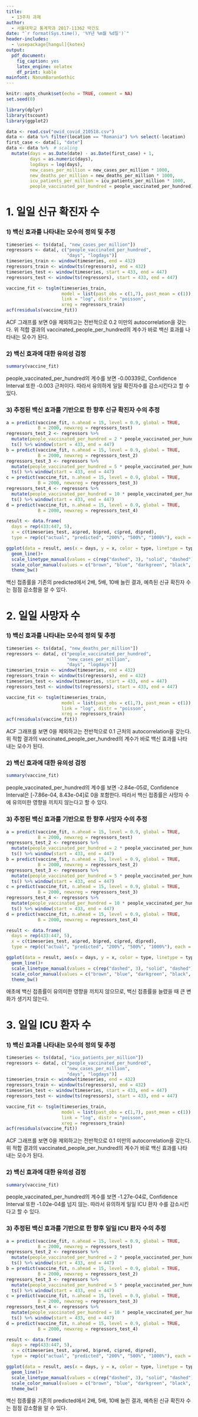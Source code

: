 ```yaml
---
title: 
  - 13주차 과제
author: 
  - 서울대학교 통계학과 2017-11362 박건도
date: "`r format(Sys.time(), '%Y년 %m월 %d일')`"
header-includes:
  - \usepackage[hangul]{kotex}
output:
  pdf_document:
    fig_caption: yes
    latex_engine: xelatex
    df_print: kable
mainfont: NanumBarunGothic
---
```


```r
knitr::opts_chunk$set(echo = TRUE, comment = NA)
set.seed(0)
```

```r
library(dplyr)
library(tscount)
library(ggplot2)
```

```r
data <- read.csv("owid_covid_210518.csv")
data <- data %>% filter(location == "Romania") %>% select(-location)
first_case <- data[1, "date"]
data <- data %>%  # scaling
  mutate(days = as.Date(date) - as.Date(first_case) + 1,
         days = as.numeric(days),
         logdays = log(days),
         new_cases_per_million = new_cases_per_million * 1000,
         new_deaths_per_million = new_deaths_per_million * 1000,
         icu_patients_per_million = icu_patients_per_million * 1000,
         people_vaccinated_per_hundred = people_vaccinated_per_hundred)
```

# 1. 일일 신규 확진자 수

### 1) 백신 효과를 나타내는 모수의 정의 및 추정

```r
timeseries <- ts(data[, "new_cases_per_million"])
regressors <- data[, c("people_vaccinated_per_hundred",
                       "days", "logdays")]
timeseries_train <- window(timeseries, end = 432)
regressors_train <- window(ts(regressors), end = 432)
timeseries_test <- window(timeseries, start = 433, end = 447)
regressors_test <- window(ts(regressors), start = 433, end = 447)

vaccine_fit <- tsglm(timeseries_train,
                     model = list(past_obs = c(1,7), past_mean = c(1)),
                     link = "log", distr = "poisson",
                     xreg = regressors_train)
acf(residuals(vaccine_fit))
```
ACF 그래프를 보면 0을 제외하고는 전반적으로 0.2 미만의 autocorrelation을 갖는다. 위 적합 결과의 vaccinated_people_per_hundred의 계수가 바로 백신 효과를 나타내는 모수가 된다.


### 2) 백신 효과에 대한 유의성 검정

```r
summary(vaccine_fit)
```
people_vaccinated_per_hundred의 계수를 보면 -0.00339로, Confidence Interval 또한 -0.003 근처이다. 따라서 유의하게 일일 확진자수를 감소시킨다고 할 수 있다.


### 3) 추정된 백신 효과를 기반으로 한 향후 신규 확진자 수의 추정

```r
a = predict(vaccine_fit, n.ahead = 15, level = 0.9, global = TRUE,
            B = 2000, newxreg = regressors_test)
regressors_test_2 <- regressors %>%
  mutate(people_vaccinated_per_hundred = 2 * people_vaccinated_per_hundred) %>%
  ts() %>% window(start = 433, end = 447)
b = predict(vaccine_fit, n.ahead = 15, level = 0.9, global = TRUE,
            B = 2000, newxreg = regressors_test_2)
regressors_test_3 <- regressors %>%
  mutate(people_vaccinated_per_hundred = 5 * people_vaccinated_per_hundred) %>%
  ts() %>% window(start = 433, end = 447)
c = predict(vaccine_fit, n.ahead = 15, level = 0.9, global = TRUE,
            B = 2000, newxreg = regressors_test_3)
regressors_test_4 <- regressors %>%
  mutate(people_vaccinated_per_hundred = 10 * people_vaccinated_per_hundred) %>%
  ts() %>% window(start = 433, end = 447)
d = predict(vaccine_fit, n.ahead = 15, level = 0.9, global = TRUE,
            B = 2000, newxreg = regressors_test_4)

result <- data.frame(
  days = rep(433:447, 5),
  x = c(timeseries_test, a$pred, b$pred, c$pred, d$pred),
  type = rep(c("actual", "predicted", "200%", "500%", "1000%"), each = 15))

ggplot(data = result, aes(x = days, y = x, color = type, linetype = type)) +
  geom_line()+
  scale_linetype_manual(values = c(rep("dashed", 3), "solid", "dashed"))+
  scale_color_manual(values = c("brown", "blue", "darkgreen", "black", "red"))+
  theme_bw()
```
백신 접종률을 기존의 predicted에서 2배, 5배, 10배 늘린 결과, 예측된 신규 확진자 수는 점점 감소함을 알 수 있다.

# 2. 일일 사망자 수

### 1) 백신 효과를 나타내는 모수의 정의 및 추정

```r
timeseries <- ts(data[, "new_deaths_per_million"])
regressors <- data[, c("people_vaccinated_per_hundred",
                       "new_cases_per_million",
                       "days", "logdays")]
timeseries_train <- window(timeseries, end = 432)
regressors_train <- window(ts(regressors), end = 432)
timeseries_test <- window(timeseries, start = 433, end = 447)
regressors_test <- window(ts(regressors), start = 433, end = 447)

vaccine_fit <- tsglm(timeseries_train,
                     model = list(past_obs = c(1,7), past_mean = c(1)),
                     link = "log", distr = "poisson",
                     xreg = regressors_train)
acf(residuals(vaccine_fit))
```
ACF 그래프를 보면 0을 제외하고는 전반적으로 0.1 근처의 autocorrelation을 갖는다. 위 적합 결과의 vaccinated_people_per_hundred의 계수가 바로 백신 효과를 나타내는 모수가 된다.


### 2) 백신 효과에 대한 유의성 검정

```r
summary(vaccine_fit)
```
people_vaccinated_per_hundred의 계수를 보면 -2.84e-05로, Confidence Interval은 [-7.86e-04, 8.43e-04]로 0을 포함한다. 따라서 백신 접종률은 사망자 수에 유의미한 영향을 끼치지 않는다고 할 수 있다.


### 3) 추정된 백신 효과를 기반으로 한 향후 사망자 수의 추정

```r
a = predict(vaccine_fit, n.ahead = 15, level = 0.9, global = TRUE,
            B = 2000, newxreg = regressors_test)
regressors_test_2 <- regressors %>%
  mutate(people_vaccinated_per_hundred = 2 * people_vaccinated_per_hundred) %>%
  ts() %>% window(start = 433, end = 447)
b = predict(vaccine_fit, n.ahead = 15, level = 0.9, global = TRUE,
            B = 2000, newxreg = regressors_test_2)
regressors_test_3 <- regressors %>%
  mutate(people_vaccinated_per_hundred = 5 * people_vaccinated_per_hundred) %>%
  ts() %>% window(start = 433, end = 447)
c = predict(vaccine_fit, n.ahead = 15, level = 0.9, global = TRUE,
            B = 2000, newxreg = regressors_test_3)
regressors_test_4 <- regressors %>%
  mutate(people_vaccinated_per_hundred = 10 * people_vaccinated_per_hundred) %>%
  ts() %>% window(start = 433, end = 447)
d = predict(vaccine_fit, n.ahead = 15, level = 0.9, global = TRUE,
            B = 2000, newxreg = regressors_test_4)

result <- data.frame(
  days = rep(433:447, 5),
  x = c(timeseries_test, a$pred, b$pred, c$pred, d$pred),
  type = rep(c("actual", "predicted", "200%", "500%", "1000%"), each = 15))

ggplot(data = result, aes(x = days, y = x, color = type, linetype = type)) +
  geom_line()+
  scale_linetype_manual(values = c(rep("dashed", 3), "solid", "dashed"))+
  scale_color_manual(values = c("brown", "blue", "darkgreen", "black", "red"))+
  theme_bw()
```
애초에 백신 접종률이 유의미한 영향을 끼치지 않으므로, 백신 접종률을 늘렸을 때 큰 변화가 생기지 않는다.

# 3. 일일 ICU 환자 수

### 1) 백신 효과를 나타내는 모수의 정의 및 추정

```r
timeseries <- ts(data[, "icu_patients_per_million"])
regressors <- data[, c("people_vaccinated_per_hundred",
                       "new_cases_per_million",
                       "days", "logdays")]
timeseries_train <- window(timeseries, end = 432)
regressors_train <- window(ts(regressors), end = 432)
timeseries_test <- window(timeseries, start = 433, end = 447)
regressors_test <- window(ts(regressors), start = 433, end = 447)

vaccine_fit <- tsglm(timeseries_train,
                     model = list(past_obs = c(1,7), past_mean = c(1)),
                     link = "log", distr = "poisson",
                     xreg = regressors_train)
acf(residuals(vaccine_fit))
```
ACF 그래프를 보면 0을 제외하고는 전반적으로 0.1 미만의 autocorrelation을 갖는다. 위 적합 결과의 vaccinated_people_per_hundred의 계수가 바로 백신 효과를 나타내는 모수가 된다.


### 2) 백신 효과에 대한 유의성 검정

```r
summary(vaccine_fit)
```
people_vaccinated_per_hundred의 계수를 보면 -1.27e-04로, Confidence Interval 또한 -1.02e-04를 넘지 않는. 따라서 유의하게 일일 ICU 환자 수를 감소시킨다고 할 수 있다.


### 3) 추정된 백신 효과를 기반으로 한 향후 일일 ICU 환자 수의 추정

```r
a = predict(vaccine_fit, n.ahead = 15, level = 0.9, global = TRUE,
            B = 2000, newxreg = regressors_test)
regressors_test_2 <- regressors %>%
  mutate(people_vaccinated_per_hundred = 2 * people_vaccinated_per_hundred) %>%
  ts() %>% window(start = 433, end = 447)
b = predict(vaccine_fit, n.ahead = 15, level = 0.9, global = TRUE,
            B = 2000, newxreg = regressors_test_2)
regressors_test_3 <- regressors %>%
  mutate(people_vaccinated_per_hundred = 5 * people_vaccinated_per_hundred) %>%
  ts() %>% window(start = 433, end = 447)
c = predict(vaccine_fit, n.ahead = 15, level = 0.9, global = TRUE,
            B = 2000, newxreg = regressors_test_3)
regressors_test_4 <- regressors %>%
  mutate(people_vaccinated_per_hundred = 10 * people_vaccinated_per_hundred) %>%
  ts() %>% window(start = 433, end = 447)
d = predict(vaccine_fit, n.ahead = 15, level = 0.9, global = TRUE,
            B = 2000, newxreg = regressors_test_4)

result <- data.frame(
  days = rep(433:447, 5),
  x = c(timeseries_test, a$pred, b$pred, c$pred, d$pred),
  type = rep(c("actual", "predicted", "200%", "500%", "1000%"), each = 15))

ggplot(data = result, aes(x = days, y = x, color = type, linetype = type)) +
  geom_line()+
  scale_linetype_manual(values = c(rep("dashed", 3), "solid", "dashed"))+
  scale_color_manual(values = c("brown", "blue", "darkgreen", "black", "red"))+
  theme_bw()
```
백신 접종률을 기존의 predicted에서 2배, 5배, 10배 늘린 결과, 예측된 신규 확진자 수는 점점 감소함을 알 수 있다.


